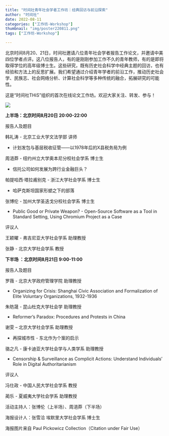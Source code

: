 ```yaml
---
title: "时间社青年社会学者工作坊｜经典回访与前沿探索"
author: "时间社"
date: 2022-08-11
categories: ["工作坊-Workshop"]
thumbnail: "img/poster220811.png"
tags: ["工作坊-Workshop"]

---
```


北京时间8月20、21日，时间社邀请八位青年社会学者报告工作论文，并邀请中美四位学者点评。这八位报告人，有的是刚刚参加工作不久的青年教师，有的是即将取得学位的高年级博士生。这些研究，既有历史社会科学中经典主题的回访，也有经验和方法上的反思扩展。我们希望通过介绍青年学者的前沿工作，推动历史社会学、民族志、社会网络分析、计算社会科学等多种传统的融合，拓展研究的可能性。



这是“时间社THiS”组织的首次在线论文工作坊。欢迎大家关注、转发、参与！


![](/img/logo2.png)

**上半场：北京时间8月20日 20:00-22:00**



报告人及题目



韩礼涛 - 北京工业大学文法学部 讲师

- 计划发包与基层税收征管——以1978年后的X县税务局为例



周浥莽 - 纽约州立大学奥本尼分校社会学系 博士生

- 信托公司如何发展为跨行业金融巨头？



帕提哈西·塔拉甫别克  - 浙江大学社会学系 博士生

- 哈萨克斯坦国家形塑之下的部落



张博伦 - 加州大学圣迭戈分校社会学系 博士生

- Public Good or Private Weapon? - Open-Source Software as a Tool in Standard Setting, Using Chromium Project as a Case



评议人



王颖曜 - 弗吉尼亚大学社会学系 助理教授



张静 - 北京大学社会学系 教授



**下半场 ：北京时间8月21日 9:00-11:00**


报告人及题目



罗薇 - 北京大学政府管理学院 助理教授

- Organizing for Crisis: Shanghai Civic Association and Formalization of Elite Voluntary Organizations, 1932-1936



朱昉晟 - 昆山杜克大学社会学 助理教授

- Reformer’s Paradox: Procedures and Protests in China



谢雯 – 北京大学社会学系 助理教授

- 再探城市性 - 东北作为个案的启示



骆之凡 - 康卡迪亚大学社会学与人类学系 助理教授

- Censorship & Surveillance as Complicit Actions: Understand Individuals’ Role in Digital Authoritarianism



评议人



冯仕政 - 中国人民大学社会学系 教授



蔺乐 - 夏威夷大学社会学系 助理教授





活动主持人：张博伦（上半场）、周浥莽（下半场）

海报设计人：张雪洽 埃默里大学社会学系 博士生

海报图片来自 Paul Pickowicz Collection（Citation under Fair Use）

